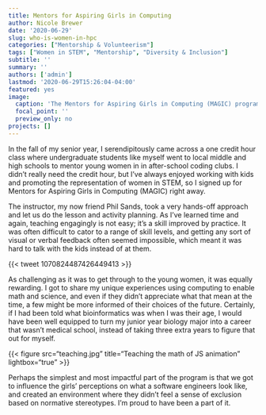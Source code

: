 ```yaml
---
title: Mentors for Aspiring Girls in Computing
author: Nicole Brewer
date: '2020-06-29'
slug: who-is-women-in-hpc
categories: ["Mentorship & Volunteerism"]
tags: ["Women in STEM", "Mentorship", "Diversity & Inclusion"]
subtitle: ''
summary: ''
authors: ['admin']
lastmod: '2020-06-29T15:26:04-04:00'
featured: yes
image:
  caption: 'The Mentors for Aspiring Girls in Computing (MAGIC) program attempts to increase interest in technology career paths among young women.'
  focal_point: ''
  preview_only: no
projects: []
---
```


In the fall of my senior year, I serendipitously came across a one credit hour class where undergraduate students like myself went to local middle and high schools to mentor young women in in after-school coding clubs. I didn't really need the credit hour, but I've always enjoyed working with kids and promoting the representation of women in STEM, so I signed up for Mentors for Aspiring Girls in Computing (MAGIC) right away.

The instructor, my now friend Phil Sands, took a very hands-off approach and let us do the lesson and activity planning. As I've learned time and again, teaching engagingly is not easy; it's a skill improved by practice. It was often difficult to cator to a range of skill levels, and getting any sort of visual or verbal feedback often seemed impossible, which meant it was hard to talk with the kids instead of at them.

{{< tweet 1070824487426449413 >}}

As challenging as it was to get through to the young women, it was equally rewarding. I got to share my unique experiences using computing to enable math and science, and even if they didn't appreciate what that mean at the time, a few might be more informed of their choices of the future. Certainly, if I had been told what bioinformatics was when I was their age, I would have been well equipped to turn my junior year biology major into a career that wasn't medical school, instead of taking three extra years to figure that out for myself.

{{< figure src="teaching.jpg" title="Teaching the math of JS animation" lightbox="true" >}}

Perhaps the simplest and most impactful part of the program is that we got to influence the girls' perceptions on what a software engineers look like, and created an environment where they didn't feel a sense of exclusion based on normative stereotypes. I'm proud to have been a part of it.
